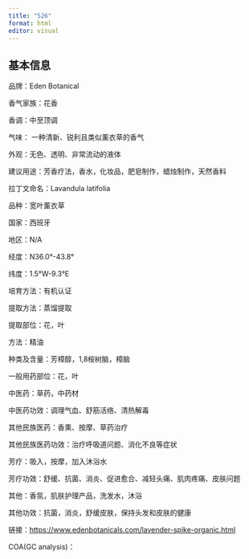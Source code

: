 ```yaml
---
title: "526"
format: html
editor: visual
---
```


## 基本信息

品牌：Eden Botanical

香气家族：花香

香调：中至顶调

气味： 一种清新、锐利且类似薰衣草的香气

外观：无色、透明、非常流动的液体

建议用途：芳香疗法，香水，化妆品，肥皂制作，蜡烛制作，天然香料

拉丁文命名：Lavandula latifolia

品种：宽叶薰衣草

国家：西班牙

地区：N/A

经度：N36.0°-43.8°

纬度：1.5°W-9.3°E

培育方法：有机认证

提取方法：蒸馏提取

提取部位：花，叶

方法：精油

种类及含量：芳樟醇，1,8桉树脑，樟脑

一般用药部位：花，叶

中医药：草药，中药材

中医药功效：调理气血、舒筋活络、清热解毒

其他民族医药：香熏、按摩、草药治疗

其他民族医药功效：治疗呼吸道问题、消化不良等症状

芳疗：吸入，按摩，加入沐浴水

芳疗功效：舒缓、抗菌、消炎、促进愈合、减轻头痛、肌肉疼痛、皮肤问题

其他：香氛，肌肤护理产品，洗发水，沐浴

其他功效：抗菌，消炎，舒缓皮肤，保持头发和皮肤的健康

链接：<https://www.edenbotanicals.com/lavender-spike-organic.html>

COA(GC analysis)：
